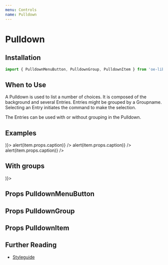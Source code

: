 ```yaml
---
menu: Controls
name: Pulldown
---
```



# Pulldown

## Installation

```jsx
import { PulldownMenuButton, PulldownGroup, PulldownItem } from 'oe-library';  
```

## When to Use

A Pulldown is used to list a number of choices. It is composed of the background
and several Entries. Entries might be grouped by a Groupname. Selecting an Entry
initiates the command to make the selection.

The Entries can be used with or without grouping in the Pulldown.

## Examples


<Playground>
    <PulldownMenuButton icon={(<svg viewBox="0 0 18 18"><path d="M4,5 L14,5 L14,7 L4,7 Z M4,8 L14,8 L14,10 L4,10 Z M4,11 L14,11 L14,13 L4,13 Z" /></svg>)}>
        <PulldownItem
            caption="Item 1"
            isActive={true}
            onClick={(group, item) => alert(item.props.caption)}
        />
        <PulldownItem
            caption="Item 2"
            onClick={(group, item) => alert(item.props.caption)}
        />
        <PulldownItem
            caption="Item 3"
            onClick={(group, item) => alert(item.props.caption)}
        />
    </PulldownMenuButton>
</Playground>

## With groups

<Playground>
    <PulldownMenuButton icon={(<svg viewBox="0 0 18 18"><path d="M4,5 L14,5 L14,7 L4,7 Z M4,8 L14,8 L14,10 L4,10 Z M4,11 L14,11 L14,13 L4,13 Z" /></svg>)}>
        <PulldownGroup caption="Group 1">
            <PulldownItem
                caption="Item 1.1"
                isActive={true}
            />
            <PulldownItem caption="Item 1.2"/>
        </PulldownGroup>
        <PulldownGroup caption="Group 2">
            <PulldownItem caption="Item 2.1"/>
            <PulldownItem caption="Item 2.2"/>
        </PulldownGroup>
    </PulldownMenuButton>
</Playground>

## Props PulldownMenuButton

<PropsTable of={_PulldownMenuButton} />

## Props PulldownGroup

<PropsTable of={PulldownGroup} />

## Props PulldownItem

<PropsTable of={PulldownItem} />

## Further Reading

* [Styleguide](http://poc-life-demo.oerlikontextile.com/styleguide/index.html#/UI%20Components/Pulldown)
